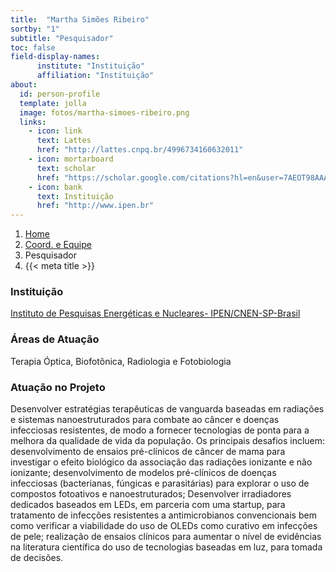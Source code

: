 ```yaml
---
title:  "Martha Simões Ribeiro"
sortby: "1"
subtitle: "Pesquisador"
toc: false
field-display-names:
      institute: "Instituição"
      affiliation: "Instituição"
about:
  id: person-profile
  template: jolla
  image: fotos/martha-simoes-ribeiro.png
  links:
    - icon: link
      text: Lattes
      href: "http://lattes.cnpq.br/4996734160632011"
    - icon: mortarboard
      text: scholar
      href: "https://scholar.google.com/citations?hl=en&user=7AEOT98AAAAJ"
    - icon: bank
      text: Instituição
      href: "http://www.ipen.br"
---
```


```{=html}
<nav aria-label="breadcrumb">
  <ol class="breadcrumb">
    <li class="breadcrumb-item"><a href="../../index.html">Home</a></li>
    <li class="breadcrumb-item"><a href="../coord-equipe.html">Coord. e Equipe</a></li>
    <li class="breadcrumb-item active">Pesquisador</li>
    <li class="breadcrumb-item active" aria-current="page">{{< meta title >}}</li>
  </ol>
</nav>
```
:::{#person-profile}
:::

### Instituição

[Instituto de Pesquisas Energéticas e Nucleares- IPEN/CNEN-SP-Brasil](http://www.ipen.br)

### Áreas de Atuação

Terapia Óptica, Biofotônica, Radiologia e Fotobiologia

### Atuação no Projeto

Desenvolver estratégias terapêuticas de vanguarda baseadas em radiações e sistemas nanoestruturados para combate ao câncer e doenças infecciosas resistentes, de modo a fornecer tecnologias de ponta para a melhora da qualidade de vida da população. Os principais desafios incluem: desenvolvimento de ensaios pré-clínicos de câncer de mama para investigar o efeito biológico da associação das radiações ionizante e não ionizante; desenvolvimento de modelos pré-clínicos de doenças infecciosas (bacterianas, fúngicas e parasitárias) para explorar o uso de compostos fotoativos e nanoestruturados; Desenvolver irradiadores dedicados baseados em LEDs, em parceria com uma startup, para tratamento de infecções resistentes a antimicrobianos convencionais bem como verificar a viabilidade do uso de OLEDs como curativo em infecções de pele; realização de ensaios clínicos para aumentar o nível de evidências na literatura científica do uso de tecnologias baseadas em luz, para tomada de decisões.
